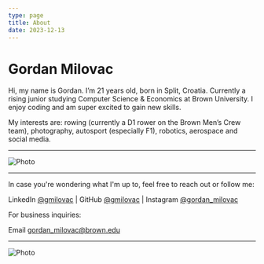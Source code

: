 ```yaml
---
type: page
title: About
date: 2023-12-13
---
```


# Gordan Milovac

Hi, my name is Gordan. I’m 21 years old, born in Split, Croatia. Currently a rising junior studying Computer Science & Economics at Brown University. I enjoy coding and am super excited to gain new skills.

My interests are: rowing (currently a D1 rower on the Brown Men’s Crew team), photography, autosport (especially F1), robotics, aerospace and social media.


---

<Image
  src="/images/boys.jpeg"
  alt="Photo"
  width={2208}
  height={929}
  priority
  className="next-image"
/>

---

In case you're wondering what I'm up to, feel free to reach out or follow me:

LinkedIn [@gmilovac](https://www.linkedin.com/in/gmilovac/) | GitHub [@gmilovac](https://github.com/gmilovac) | Instagram [@gordan_milovac](https://www.instagram.com/gordan_milovac/)

For business inquiries:

Email gordan_milovac@brown.edu

---

<Image
  src="/images/rowing.jpeg"
  alt="Photo"
  width={6599}
  height={2634}
  priority
  className="next-image"
/>
